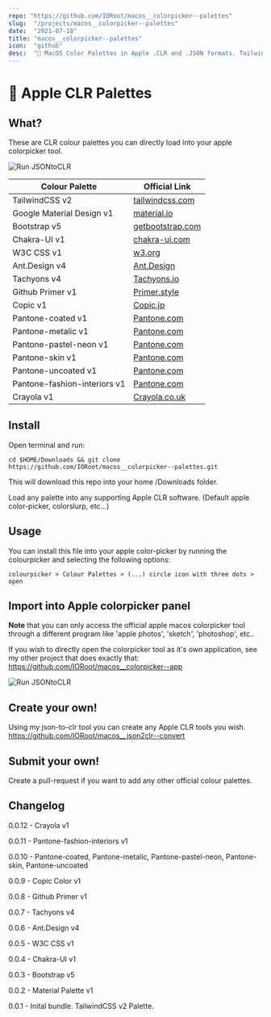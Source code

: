 ```yaml
---
repo: "https://github.com/IORoot/macos__colorpicker--palettes"
slug:  "/projects/macos__colorpicker--palettes"
date:  "2021-07-18"
title: "macos__colorpicker--palettes"
icon:  "github"
desc:  "🌈 MacOS Color Palettes in Apple .CLR and .JSON formats. TailwindCSS, MaterialDesign, Bootstrap, W3C, Primer to Copic, Pantone and Crayola."
---
```



# 🌈 Apple CLR Palettes

## What?

These are CLR colour palettes you can directly load into your apple colorpicker tool.

![Run JSONtoCLR](https://github.com/IORoot/macos__colorpicker--palettes/blob/497615f3405de477f3322fe77f0336acfff854b4/docs/collections.png?raw=true)

| Colour Palette     | Official Link                                                 |
| ------------------ | ------------------------------------------------------------ |
| TailwindCSS v2     | [tailwindcss.com](https://tailwindcss.com/docs/customizing-colors)              |
| Google Material Design v1 | [material.io](https://material.io/design/color/the-color-system.html#tools-for-picking-colors) |
| Bootstrap v5       | [getbootstrap.com](https://getbootstrap.com/docs/5.0/customize/color/)           |
| Chakra-UI v1       | [chakra-ui.com](https://chakra-ui.com/) |
| W3C CSS v1         | [w3.org](https://www.w3.org/wiki/CSS/Properties/color/keywords) |
| Ant.Design v4      | [Ant.Design](https://ant.design/docs/spec/colors) |
| Tachyons v4        | [Tachyons.io](https://tachyons.io/#principles) |
| Github Primer v1   | [Primer.style](https://primer.style/css/support/color-system) |
| Copic v1           | [Copic.jp](https://copic.jp/en/color/) |
| Pantone-coated v1  | [Pantone.com](https://www.pantone.com/uk/en/topic/swatches-chips-sheets) |
| Pantone-metalic v1  | [Pantone.com](https://www.pantone.com/uk/en/topic/swatches-chips-sheets) |
| Pantone-pastel-neon v1  | [Pantone.com](https://www.pantone.com/uk/en/topic/swatches-chips-sheets) |
| Pantone-skin v1  | [Pantone.com](https://www.pantone.com/uk/en/topic/swatches-chips-sheets) |
| Pantone-uncoated v1  | [Pantone.com](https://www.pantone.com/uk/en/topic/swatches-chips-sheets) |
| Pantone-fashion-interiors v1  | [Pantone.com](https://www.pantone.com/uk/en/topic/swatches-chips-sheets) |
| Crayola v1 | [Crayola.co.uk](http://www.crayola.co.uk/) |


## Install

Open terminal and run:
```
cd $HOME/Downloads && git clone https://github.com/IORoot/macos__colorpicker--palettes.git
```
This will download this repo into your home /Downloads folder.

Load any palette into any supporting Apple CLR software. (Default apple color-picker, colorslurp, etc...)


## Usage

You can install this file into your apple color-picker by running the colourpicker and selecting the following options:

```
colourpicker > Colour Palettes > (...) circle icon with three dots > open
```

## Import into Apple colorpicker panel

**Note** that you can only access the official apple macos colorpicker tool through a different program like 'apple photos', 'sketch', 'photoshop', etc..

If you wish to directly open the colorpicker tool as it's own application, see my other project that does exactly that:
https://github.com/IORoot/macos__colorpicker--app


![Run JSONtoCLR](https://github.com/IORoot/macos__colorpicker--palettes/blob/ee62f0dbd737b03c75aa43ea0fe0d8a00debf82c/docs/video_loadclr.gif?raw=true)

## Create your own!

Using my json-to-clr tool you can create any Apple CLR tools you wish. 
https://github.com/IORoot/macos__json2clr--convert

## Submit your own!
Create a pull-request if you want to add any other official colour palettes.


## Changelog

0.0.12 - Crayola v1

0.0.11 - Pantone-fashion-interiors v1

0.0.10 - Pantone-coated, Pantone-metalic, Pantone-pastel-neon, Pantone-skin, Pantone-uncoated

0.0.9 - Copic Color v1

0.0.8 - Github Primer v1

0.0.7 - Tachyons v4

0.0.6 - Ant.Design v4

0.0.5 - W3C CSS v1

0.0.4 - Chakra-UI v1

0.0.3 - Bootstrap v5

0.0.2 - Material Palette v1

0.0.1 - Inital bundle. TailwindCSS v2 Palette.
